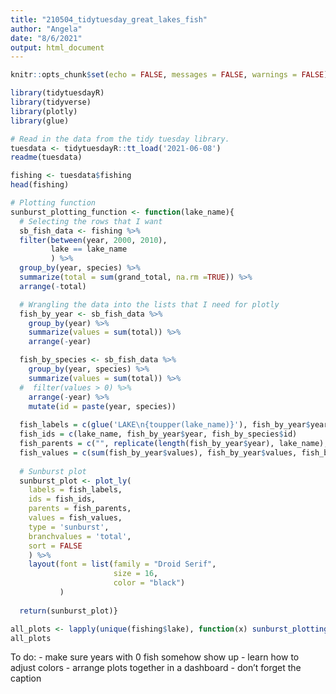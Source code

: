 ```yaml
---
title: "210504_tidytuesday_great_lakes_fish"
author: "Angela"
date: "8/6/2021"
output: html_document
---
```


```r
knitr::opts_chunk$set(echo = FALSE, messages = FALSE, warnings = FALSE)
```

```r
library(tidytuesdayR)
library(tidyverse)
library(plotly)
library(glue)
```


```r
# Read in the data from the tidy tuesday library.
tuesdata <- tidytuesdayR::tt_load('2021-06-08')
readme(tuesdata)
```

```r
fishing <- tuesdata$fishing
head(fishing)
```


```r
# Plotting function
sunburst_plotting_function <- function(lake_name){
  # Selecting the rows that I want
  sb_fish_data <- fishing %>%
  filter(between(year, 2000, 2010),
         lake == lake_name
         ) %>%
  group_by(year, species) %>%
  summarize(total = sum(grand_total, na.rm =TRUE)) %>%
  arrange(-total)

  # Wrangling the data into the lists that I need for plotly
  fish_by_year <- sb_fish_data %>%
    group_by(year) %>%
    summarize(values = sum(total)) %>%
    arrange(-year)

  fish_by_species <- sb_fish_data %>%
    group_by(year, species) %>%
    summarize(values = sum(total)) %>%
  #  filter(values > 0) %>%
    arrange(-year) %>%
    mutate(id = paste(year, species))
  
  fish_labels = c(glue('LAKE\n{toupper(lake_name)}'), fish_by_year$year, fish_by_species$species)
  fish_ids = c(lake_name, fish_by_year$year, fish_by_species$id)
  fish_parents = c("", replicate(length(fish_by_year$year), lake_name), fish_by_species$year)
  fish_values = c(sum(fish_by_year$values), fish_by_year$values, fish_by_species$values)
  
  # Sunburst plot
  sunburst_plot <- plot_ly(
    labels = fish_labels,
    ids = fish_ids,
    parents = fish_parents,
    values = fish_values,
    type = 'sunburst',
    branchvalues = 'total',
    sort = FALSE
    ) %>% 
    layout(font = list(family = "Droid Serif",
                       size = 16, 
                       color = "black")
           )
  
  return(sunburst_plot)}
```


```r
all_plots <- lapply(unique(fishing$lake), function(x) sunburst_plotting_function(x))
all_plots
```

To do:
- make sure years with 0 fish somehow show up
- learn how to adjust colors
- arrange plots together in a dashboard
- don't forget the caption


